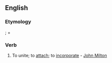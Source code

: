 ==English==

===Etymology===
{{etyl|la}} {{term|accorporare|lang=la}}; {{term|ad|lang=la}} + {{term|corporis|tr=gen. of [[corpus]]||body|lang=la}}

===Verb===
{{en-verb|accorporat|es}}

# {{obsolete}} To unite; to [[attach]]; to [[incorporate]] - [[w:John Milton|John Milton]]